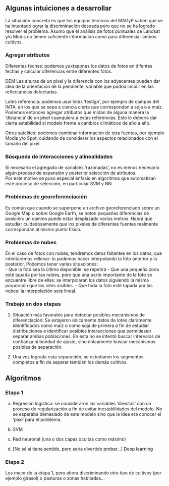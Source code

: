 ## Algunas intuiciones a desarrollar  
La situación concreta es que los equipos técnicos del MAGyP saben que se ha intentado ograr la discriminación deseada pero que no se ha logrado resolver el problema. 
Asumo que el análisis de fotos puntuales de Landsat y/o Modis no tienen suficiente información como para diferenciar ambos cultivos.

### Agregar atributos  

Diferentes fechas: podemos yuxtapones los datos de fotos en difentes fechas y calcular diferencias entre diferentes fotos.

DEM
Las alturas de un pixel y la diferencia con los adyacentes pueden dar idea de la orientación de la pendiente, variable que podría incidir en las reflectancias detectadas.

Lotes referencia: podemos usar lotes 'testigo', por ejemplo de campos del INTA, en los que se sepa a ciencia cierta que corresponden a soja o a maíz. Podemos entonces agregar atributos que midan de alguna manera la 'distancia' de un píxel cuanquiera a estas referencias. Esto le debería dar cierta estabilidad al modelo frente a cambios climáticos de año a año.

Otros satelites: podemos combinar información de otra fuentes, por ejemplo Modis y/o Spot, cuidando de considerar los aspectos relacionados con el tamaño del pixel.

### Búsqueda de interacciones y alinealidades  
Si necesario el agregado de variables 'razonadas', no es menos necesario algún proceso de expansión y posterior selección de atributos.  
Por este motivo se puso especial énfasis en algoritmos que automatizan este proceso de selección, en particular SVM y NN.  

### Problemas de georeferenciación  
Es común que cuando se superpone un archivo georeferenciado sobre un Google Map o sobre Google Earth, se noten pequeñas diferencias de posición: un camino puede estar desplazado varios metros. Habrá que estudiar cuidadosamente que los píxeles de diferentes fuentes realmente correspondan al mismo punto físico.  

### Problemas de nubes  
En el caso de fotos con nubes, tendremos datos faltantes en los datos, que intentaremos rellenar: lo podemos hacer interpolando la foto anterior y la posterior. Podemos tener varias situaciones:  
- Que la foto sea la última disponible: se repetirá
- Que una pequeña zona esté tapada por las nubes, pero que una parte importante de la foto se encuentre libre de ellas: se interpolaran los datos siguiendo la misma proporción que los lotes visibles.
- Que toda la foto esté tapada por las nubes: la interpolación será lineal.

### Trabajo en dos etapas
1) Situación más favorable para detectar posibles mecanismos de diferenciación: Se extajeron únicamente datos de lotes claramente identificados como maíz o como soja de primera a fin de estudiar distribuciones e identificar posibles interacciones que permitiesen separar ambas poblaciones. En ésta no se intentó buscar intervalos de confianza ni bondad de ajuste, sino únicamente buscar mecanismos posibles de separación.  

2) Una vez lograda esta separación, se estudiaron los segmentos completos a fin de separar también los demás cultivos.


## Algoritmos  
### Etapa 1  
a) Regresión logística: se consideraron las variables 'directas' con un proceso de regularización a fin de evitar inestabilidades del modelo. No se esperaba demasiado de este modelo sino que la idea era conocer el 'piso' para el problema.  

b) SVM

c) Red neuronal (una o dos capas ocultas como máximo)  

d) [No sé si tiene sentido, pero sería divertido probar...] Deep learning

### Etapa 2  
Los mejor de la etapa 1, pero ahora discriminando otro tipo de cultivos (por ejemplo girasol) o pasturas o zonas habitadas...  

